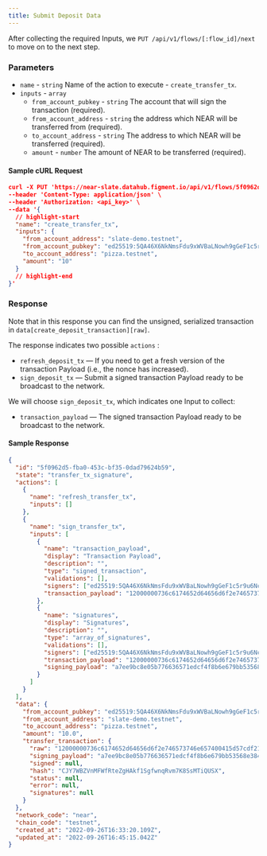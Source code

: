 ```yaml
---
title: Submit Deposit Data
---
```


After collecting the required Inputs, we `PUT /api/v1/flows/[:flow_id]/next` to move on to the next step.

### Parameters

- `name` - `string` Name of the action to execute - `create_transfer_tx`.
- `inputs` - `array`
  - `from_account_pubkey` - `string` The account that will sign the transaction (required).
  - `from_account_address` - `string` the address which NEAR will be transferred from (required).
  - `to_account_address` - `string` The address to which NEAR will be transferred (required).
  - `amount` - `number` The amount of NEAR to be transferred (required).

#### Sample cURL Request

```json
curl -X PUT 'https://near-slate.datahub.figment.io/api/v1/flows/5f0962d5-fba0-453c-bf35-0dad79624b59/next' \
--header 'Content-Type: application/json' \
--header 'Authorization: <api_key>' \
--data '{
  // highlight-start
  "name": "create_transfer_tx",
  "inputs": {
    "from_account_address": "slate-demo.testnet",
    "from_account_pubkey": "ed25519:5QA46X6NkNmsFdu9xWVBaLNowh9gGeF1c5r9u6NcxaLY",
    "to_account_address": "pizza.testnet",
    "amount": "10"
  }
  // highlight-end
}'
```

### Response

Note that in this response you can find the unsigned, serialized transaction in `data[create_deposit_transaction][raw]`.

The response indicates two possible `actions` :

- `refresh_deposit_tx` — If you need to get a fresh version of the transaction Payload (i.e., the nonce has increased).
- `sign_deposit_tx` — Submit a signed transaction Payload ready to be broadcast to the network.

We will choose `sign_deposit_tx`, which indicates one Input to collect:

- `transaction_payload` — The signed transaction Payload ready to be broadcast to the network.

#### Sample Response

```json
{
  "id": "5f0962d5-fba0-453c-bf35-0dad79624b59",
  "state": "transfer_tx_signature",
  "actions": [
    {
      "name": "refresh_transfer_tx",
      "inputs": []
    },
    {
      "name": "sign_transfer_tx",
      "inputs": [
        {
          "name": "transaction_payload",
          "display": "Transaction Payload",
          "description": "",
          "type": "signed_transaction",
          "validations": [],
          "signers": ["ed25519:5QA46X6NkNmsFdu9xWVBaLNowh9gGeF1c5r9u6NcxaLY"],
          "transaction_payload": "12000000736c6174652d64656d6f2e746573746e657400415d57cdf21d28e35e0cfa864e895c18b4bc6a711642d38eb6762af81ec1cf3906cc1038fc5700000d00000070697a7a612e746573746e657490121aa419ea5a902edec74ac78626fd251b8466f4c637f3ded5f0898014448001000000030000004a480114169545080000000000"
        },
        {
          "name": "signatures",
          "display": "Signatures",
          "description": "",
          "type": "array_of_signatures",
          "validations": [],
          "signers": ["ed25519:5QA46X6NkNmsFdu9xWVBaLNowh9gGeF1c5r9u6NcxaLY"],
          "transaction_payload": "12000000736c6174652d64656d6f2e746573746e657400415d57cdf21d28e35e0cfa864e895c18b4bc6a711642d38eb6762af81ec1cf3906cc1038fc5700000d00000070697a7a612e746573746e657490121aa419ea5a902edec74ac78626fd251b8466f4c637f3ded5f0898014448001000000030000004a480114169545080000000000",
          "signing_payload": "a7ee9bc8e05b776636571edcf4f8b6e679bb53568e384f905f3e4f682eaebcfc"
        }
      ]
    }
  ],
  "data": {
    "from_account_pubkey": "ed25519:5QA46X6NkNmsFdu9xWVBaLNowh9gGeF1c5r9u6NcxaLY",
    "from_account_address": "slate-demo.testnet",
    "to_account_address": "pizza.testnet",
    "amount": "10.0",
    "transfer_transaction": {
      "raw": "12000000736c6174652d64656d6f2e746573746e657400415d57cdf21d28e35e0cfa864e895c18b4bc6a711642d38eb6762af81ec1cf3906cc1038fc5700000d00000070697a7a612e746573746e657490121aa419ea5a902edec74ac78626fd251b8466f4c637f3ded5f0898014448001000000030000004a480114169545080000000000",
      "signing_payload": "a7ee9bc8e05b776636571edcf4f8b6e679bb53568e384f905f3e4f682eaebcfc",
      "signed": null,
      "hash": "CJY7WBZVnMFWfRteZgHAkf1SgfwnqRvm7K8SsMTiQUSX",
      "status": null,
      "error": null,
      "signatures": null
    }
  },
  "network_code": "near",
  "chain_code": "testnet",
  "created_at": "2022-09-26T16:33:20.109Z",
  "updated_at": "2022-09-26T16:45:15.042Z"
}
```

